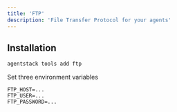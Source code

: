```yaml
---
title: 'FTP'
description: 'File Transfer Protocol for your agents'
---
```


## Installation

```bash
agentstack tools add ftp
```

Set three environment variables

```env
FTP_HOST=...
FTP_USER=...
FTP_PASSWORD=...
```